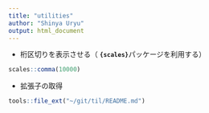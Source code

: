 ```yaml
---
title: "utilities"
author: "Shinya Uryu"
output: html_document
---
```


- 桁区切りを表示させる（ **`{scales}`**パッケージを利用する）

```r
scales::comma(10000)
```

- 拡張子の取得

```r
tools::file_ext("~/git/til/README.md")
```

